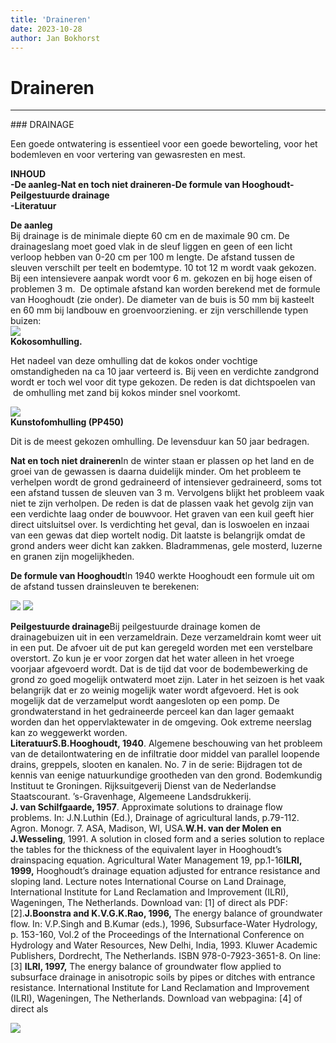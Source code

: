 ```yaml
---
title: 'Draineren'
date: 2023-10-28
author: Jan Bokhorst
---
```


# Draineren

---


        

  ### DRAINAGE

Een goede ontwatering is essentieel voor een goede beworteling, voor het bodemleven en voor vertering van gewasresten en mest. 


   **INHOUD**  
**-De aanleg****-Nat en toch niet draineren****-De formule van Hooghoudt****-Peilgestuurde drainage  
-Literatuur**  
  
**De aanleg**  
Bij drainage is de minimale diepte 60 cm en de maximale 90 cm. De drainageslang moet goed vlak in de sleuf liggen en geen of een licht verloop hebben van 0-20 cm per 100 m lengte. De afstand tussen de  sleuven verschilt per teelt en bodemtype. 10 tot 12 m wordt vaak gekozen. Bij een intensievere aanpak wordt voor 6 m. gekozen en bij hoge eisen of problemen 3 m.  De optimale afstand kan worden berekend met de formule van Hooghoudt (zie onder). De diameter van de buis is 50 mm bij kasteelt en 60 mm bij landbouw en groenvoorziening. er zijn verschillende typen buizen:   
![](../img/kokos%202-1920w.JPG)   
**Kokosomhulling.**

Het nadeel van deze omhulling dat de kokos onder vochtige omstandigheden na ca 10 jaar verteerd is. Bij veen en verdichte zandgrond wordt er toch wel voor dit type gekozen. De reden is dat dichtspoelen van  de omhulling met zand bij kokos minder snel voorkomt. 

 

  
![](../img/pp700-1920w.JPG)   
**Kunstofomhulling (PP450)**

Dit is de meest gekozen omhulling. De levensduur kan 50 jaar bedragen. 

 

**Nat en toch niet draineren**In de winter staan er plassen op het land en de groei van de gewassen is daarna duidelijk minder. Om het probleem te verhelpen wordt de grond gedraineerd of intensiever gedraineerd, soms tot een afstand tussen de sleuven van 3 m. Vervolgens blijkt het probleem vaak niet te zijn verholpen. De reden is dat de plassen vaak het gevolg zijn van een verdichte laag onder de bouwvoor. Het graven van een kuil geeft hier direct uitsluitsel over. Is verdichting het geval, dan is loswoelen en inzaai van een gewas dat diep wortelt nodig. Dit laatste is belangrijk omdat de grond anders weer dicht kan zakken. Bladrammenas, gele mosterd, luzerne en granen zijn mogelijkheden.   
  
**De formule van Hooghoudt**In 1940 werkte Hooghoudt een formule uit om de afstand tussen drainsleuven te berekenen:  
  
 ![](../img/edc2b88a-287f-4ef3-9d15-6d0ae05af28b-1920w.jpg)
![](../img/hooghoudt%20formule-1920w.JPG)
  
  
**Peilgestuurde drainage**Bij peilgestuurde drainage komen de drainagebuizen uit in een verzameldrain. Deze verzameldrain komt weer uit in een put. De afvoer uit de put kan geregeld worden met een verstelbare overstort. Zo kun je er voor zorgen dat het water alleen in het vroege voorjaar afgevoerd wordt. Dat is de tijd dat voor de bodembewerking de grond zo goed mogelijk ontwaterd moet zijn. Later in het seizoen is het vaak belangrijk dat er zo weinig mogelijk water wordt afgevoerd. Het is ook mogelijk dat de verzamelput wordt aangesloten op een pomp. De grondwaterstand in het gedraineerde perceel kan dan lager gemaakt worden dan het oppervlaktewater in de omgeving. Ook extreme neerslag kan zo weggewerkt worden.  
 **Literatuur****S.B.Hooghoudt, 1940**. Algemene beschouwing van het probleem van de detailontwatering en de infiltratie door middel van parallel loopende drains, greppels, slooten en kanalen. No. 7 in de serie: Bijdragen tot de kennis van eenige natuurkundige grootheden van den grond. Bodemkundig Instituut te Groningen. Rijksuitgeverij Dienst van de Nederlandse Staatscourant. 's-Gravenhage, Algemeene Landsdrukkerij.  
**J. van Schilfgaarde, 1957**. Approximate solutions to drainage flow problems. In: J.N.Luthin (Ed.), Drainage of agricultural lands, p.79-112. Agron. Monogr. 7. ASA, Madison, WI, USA.**W.H. van der Molen en J.Wesseling**, 1991. A solution in closed form and a series solution to replace the tables for the thickness of the equivalent layer in Hooghoudt's drainspacing equation. Agricultural Water Management 19, pp.1-16**ILRI, 1999,** 
Hooghoudt's drainage equation adjusted for entrance resistance and sloping land. Lecture notes International Course on Land Drainage, International Institute for Land Reclamation and Improvement (ILRI), Wageningen, The Netherlands. Download van: [1] of direct als PDF: [2].**J.Boonstra and K.V.G.K.Rao, 1996,** 
The energy balance of groundwater flow. In: V.P.Singh and B.Kumar (eds.), 1996, Subsurface-Water Hydrology, p. 153-160, Vol.2 of the Proceedings of the International Conference on Hydrology and Water Resources, New Delhi, India, 1993. Kluwer Academic Publishers, Dordrecht, The Netherlands. ISBN 978-0-7923-3651-8. On line: [3] **ILRI, 1997,** 
The energy balance of groundwater flow applied to subsurface drainage in anisotropic soils by pipes or ditches with entrance resistance. International Institute for Land Reclamation and Improvement (ILRI), Wageningen, The Netherlands. Download van webpagina: [4] of direct als   
   
![](../img/boomkwekerijbarneveld038(Mobile)-1920w.jpg)     




